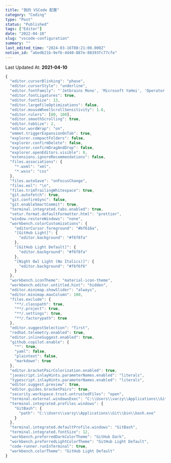 ```yaml
---
title: "我的 VSCode 配置"
category: "Coding"
type: "Post"
status: "Published"
tags: ["Editor"]
date: "2022-04-10"
slug: "vscode-configuration"
summary: ""
last_edited_time: "2024-03-16T08:21:00.000Z"
notion_id: "a6ed621b-9ef6-4d40-887e-88393fc77cfe"
---
```



Last Updated At: **2021-04-10**


```javascript
{
  "editor.cursorBlinking": "phase",
  "editor.cursorStyle": "underline",
  "editor.fontFamily": "'Jetbrains Mono', 'Microsoft YaHei', 'Operator Mono Lig', 'Source Code Pro', 'Fira Code', Monaco, Menlo, 'Courier New', monospace",
  "editor.fontLigatures": true,
  "editor.fontSize": 13,
  "editor.largeFileOptimizations": false,
  "editor.mouseWheelScrollSensitivity": 1.6,
  "editor.rulers": [80, 100],
  "editor.smoothScrolling": true,
  "editor.tabSize": 2,
  "editor.wordWrap": "on",
  "emmet.triggerExpansionOnTab": true,
  "explorer.compactFolders": false,
  "explorer.confirmDelete": false,
  "explorer.confirmDragAndDrop": false,
  "explorer.openEditors.visible": 0,
  "extensions.ignoreRecommendations": false,
  "files.associations": {
    "*.wxml": "xml",
    "*.wxss": "css"
  },
  "files.autoSave": "onFocusChange",
  "files.eol": "\n",
  "files.trimTrailingWhitespace": true,
  "git.autofetch": true,
  "git.confirmSync": false,
  "git.enableSmartCommit": true,
  "terminal.integrated.tabs.enabled": true,
  "vetur.format.defaultFormatter.html": "prettier",
  "window.restoreWindows": "none",
  "workbench.colorCustomizations": {
    "editorCursor.foreground": "#bf616a",
    "[GitHub Light]": {
      "editor.background": "#f6f8fa"
    },
    "[GitHub Light Default]": {
      "editor.background": "#f6f8fa"
    },
    "[Night Owl Light (No Italics)]": {
      "editor.background": "#f6f6f6"
    }
  },
  "workbench.iconTheme": "material-icon-theme",
  "workbench.editor.untitled.hint": "hidden",
  "editor.minimap.showSlider": "always",
  "editor.minimap.maxColumn": 100,
  "files.exclude": {
    "**/.classpath": true,
    "**/.project": true,
    "**/.settings": true,
    "**/.factorypath": true
  },
  "editor.suggestSelection": "first",
  "redhat.telemetry.enabled": true,
  "editor.inlineSuggest.enabled": true,
  "github.copilot.enable": {
    "*": true,
    "yaml": false,
    "plaintext": false,
    "markdown": true
  },
  "editor.bracketPairColorization.enabled": true,
  "javascript.inlayHints.parameterNames.enabled": "literals",
  "typescript.inlayHints.parameterNames.enabled": "literals",
  "editor.suggest.preview": true,
  "editor.guides.bracketPairs": true,
  "security.workspace.trust.untrustedFiles": "open",
  "terminal.external.windowsExec": "C:\\Users\\varzy\\Applications\\Git\\bin\\bash.exe",
  "terminal.integrated.profiles.windows": {
    "GitBash": {
      "path": "C:\\Users\\varzy\\Applications\\Git\\bin\\bash.exe"
    }
  },
  "terminal.integrated.defaultProfile.windows": "GitBash",
  "terminal.integrated.fontSize": 12,
  "workbench.preferredDarkColorTheme": "GitHub Dark",
  "workbench.preferredLightColorTheme": "GitHub Light Default",
  "code-runner.runInTerminal": true,
  "workbench.colorTheme": "GitHub Light Default"
}
```

